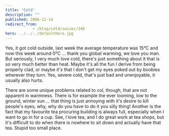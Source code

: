 ```yaml
---
title: 'Cold'
description: ""
published: 2006-12-14
redirect_from: 
            - /blog/cold/swizec/346
hero: ../../../defaultHero.jpg
---
```

Yes, it got cold outside, last week the average temperature was 15°C and now this week around 0°C ... thank you global warming, we love you man. But seriously, I very much love cold, there's just something about it that is so very much better than heat. Maybe it's all the fun I derive from being properly clad, or maybe it's that I don't get my eyes poked out by boobies wherever they turn. Yes, severe cold, that's just bad and unenjoyable, it usually also hurts.

There are some unique problems related to col, though, that are not apparent in warmness. There is for example the ever looming, low to the ground, winter sun ... that thing is just annoying with it's desire to kill people's eyes, why, why do you have to do it you silly thing! Another is the fact that my favourite tea procuring building is always full, especially when I want to go in for a cup. See, I love tea, and I do great work at tea shops, but it's difficult to do when there is nowhere to sit down and actually have that tea. Stupid too small place.